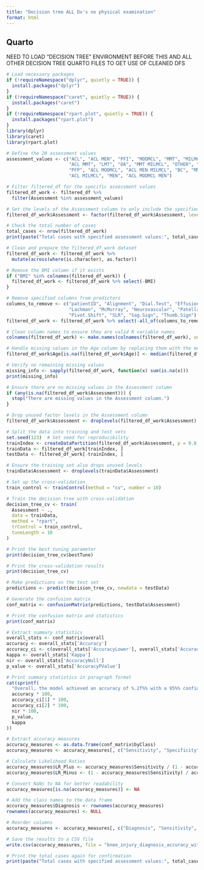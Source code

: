 ---
title: "Decision tree ALL Dx's no physical examination"
format: html
---

## Quarto
NEED TO LOAD "DECISION TREE" ENVIRONMENT BEFORE THIS AND ALL OTHER DECISION TREE QUARTO FILES TO GET USE OF CLEANED DFS
```{r}
# Load necessary packages
if (!requireNamespace("dplyr", quietly = TRUE)) {
  install.packages("dplyr")
}
if (!requireNamespace("caret", quietly = TRUE)) {
  install.packages("caret")
}
if (!requireNamespace("rpart.plot", quietly = TRUE)) {
  install.packages("rpart.plot")
}
library(dplyr)
library(caret)
library(rpart.plot)

# Define the 20 assessment values
assessment_values <- c("ACL", "ACL MEN", "PFI", "MODMCL", "MMT", "MILMCL", 
                       "ACL MMT", "LMT", "OA", "MMT MILMCL", "OTHER", "ACL LMT", 
                       "PFP", "ACL MODMCL", "ACL MEN MILMCL", "BC", "MMT MODMCL", 
                       "ACL MILMCL", "MEN", "ACL MODMCL MEN")

# Filter filtered_df for the specific assessment values
filtered_df_work <- filtered_df %>%
  filter(Assessment %in% assessment_values)

# Set the levels of the Assessment column to only include the specified values
filtered_df_work$Assessment <- factor(filtered_df_work$Assessment, levels = assessment_values)

# Check the total number of cases
total_cases <- nrow(filtered_df_work)
print(paste("Total cases with specified assessment values:", total_cases))

# Clean and prepare the filtered_df_work dataset
filtered_df_work <- filtered_df_work %>%
  mutate(across(where(is.character), as.factor))

# Remove the BMI column if it exists
if ("BMI" %in% colnames(filtered_df_work)) {
  filtered_df_work <- filtered_df_work %>% select(-BMI)
}

# Remove specified columns from predictors
columns_to_remove <- c("patientID", "Alignment", "Dial.Test", "Effusion", "Full.Squat", 
                       "Lachman", "McMurray", "Neurovascular", "Patellar.Apprehension", 
                       "Pivot.Shift", "SLR", "Sag.Sign", "Thumb.Sign")
filtered_df_work <- filtered_df_work %>% select(-all_of(columns_to_remove))

# Clean column names to ensure they are valid R variable names
colnames(filtered_df_work) <- make.names(colnames(filtered_df_work), unique = TRUE)

# Handle missing values in the Age column by replacing them with the median age
filtered_df_work$Age[is.na(filtered_df_work$Age)] <- median(filtered_df_work$Age, na.rm = TRUE)

# Verify no remaining missing values
missing_info <- sapply(filtered_df_work, function(x) sum(is.na(x)))
print(missing_info)

# Ensure there are no missing values in the Assessment column
if (any(is.na(filtered_df_work$Assessment))) {
  stop("There are missing values in the Assessment column.")
}

# Drop unused factor levels in the Assessment column
filtered_df_work$Assessment <- droplevels(filtered_df_work$Assessment)

# Split the data into training and test sets
set.seed(123)  # Set seed for reproducibility
trainIndex <- createDataPartition(filtered_df_work$Assessment, p = 0.8, list = FALSE)
trainData <- filtered_df_work[trainIndex, ]
testData <- filtered_df_work[-trainIndex, ]

# Ensure the training set also drops unused levels
trainData$Assessment <- droplevels(trainData$Assessment)

# Set up the cross-validation
train_control <- trainControl(method = "cv", number = 10)

# Train the decision tree with cross-validation
decision_tree_cv <- train(
  Assessment ~ ., 
  data = trainData, 
  method = "rpart",
  trControl = train_control,
  tuneLength = 10
)

# Print the best tuning parameter
print(decision_tree_cv$bestTune)

# Print the cross-validation results
print(decision_tree_cv)

# Make predictions on the test set
predictions <- predict(decision_tree_cv, newdata = testData)

# Generate the confusion matrix
conf_matrix <- confusionMatrix(predictions, testData$Assessment)

# Print the confusion matrix and statistics
print(conf_matrix)

# Extract summary statistics
overall_stats <- conf_matrix$overall
accuracy <- overall_stats['Accuracy']
accuracy_ci <- c(overall_stats['AccuracyLower'], overall_stats['AccuracyUpper'])
kappa <- overall_stats['Kappa']
nir <- overall_stats['AccuracyNull']
p_value <- overall_stats['AccuracyPValue']

# Print summary statistics in paragraph format
cat(sprintf(
  "Overall, the model achieved an accuracy of %.2f%% with a 95%% confidence interval of %.2f%% to %.2f%%. The no information rate (NIR) was %.2f%%, and the p-value for the model's accuracy being greater than the NIR was %.2g, indicating that the model's performance was significantly better than random chance. The kappa statistic, which measures agreement between observed and predicted classifications, was %.4f, suggesting fair agreement.\n",
  accuracy * 100,
  accuracy_ci[1] * 100,
  accuracy_ci[2] * 100,
  nir * 100,
  p_value,
  kappa
))

# Extract accuracy measures
accuracy_measures <- as.data.frame(conf_matrix$byClass)
accuracy_measures <- accuracy_measures[, c("Sensitivity", "Specificity", "Pos Pred Value", "Neg Pred Value", "Balanced Accuracy")]

# Calculate Likelihood Ratios
accuracy_measures$LR_Plus <- accuracy_measures$Sensitivity / (1 - accuracy_measures$Specificity)
accuracy_measures$LR_Minus <- (1 - accuracy_measures$Sensitivity) / accuracy_measures$Specificity

# Convert NaNs to NA for better readability
accuracy_measures[is.na(accuracy_measures)] <- NA

# Add the class names to the data frame
accuracy_measures$Diagnosis <- rownames(accuracy_measures)
rownames(accuracy_measures) <- NULL

# Reorder columns
accuracy_measures <- accuracy_measures[, c("Diagnosis", "Sensitivity", "Specificity", "Pos Pred Value", "Neg Pred Value", "Balanced Accuracy", "LR_Plus", "LR_Minus")]

# Save the results to a CSV file
write.csv(accuracy_measures, file = "knee_injury_diagnosis_accuracy_with_LR_20_diagnoses.csv", row.names = FALSE)

# Print the total cases again for confirmation
print(paste("Total cases with specified assessment values:", total_cases))

```

